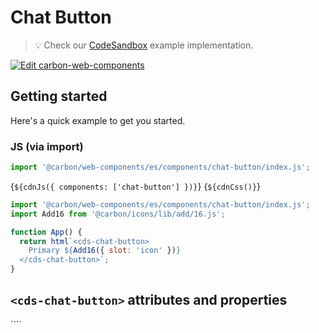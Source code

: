 
<Meta of={ChatButtonStories} />

# Chat Button

> 💡 Check our
> [CodeSandbox](https://codesandbox.io/s/github/carbon-design-system/carbon-for-ibm-dotcom/tree/main/packages/carbon-web-components/examples/codesandbox/basic/components/chat-button)
> example implementation.

[![Edit carbon-web-components](https://codesandbox.io/static/img/play-codesandbox.svg)](https://codesandbox.io/s/github/carbon-design-system/carbon-for-ibm-dotcom/tree/main/packages/carbon-web-components/examples/codesandbox/basic/components/chat-button)

## Getting started

Here's a quick example to get you started.

### JS (via import)

```javascript
import '@carbon/web-components/es/components/chat-button/index.js';
```

<Markdown>{`${cdnJs({ components: ['chat-button'] })}`}</Markdown>
<Markdown>{`${cdnCss()}`}</Markdown>

```javascript
import '@carbon/web-components/es/components/chat-button/index.js';
import Add16 from '@carbon/icons/lib/add/16.js';

function App() {
  return html`<cds-chat-button>
    Primary ${Add16({ slot: 'icon' })}
  </cds-chat-button>`;
}
```

## `<cds-chat-button>` attributes and properties

<ArgTypes of="cds-chat-button" />
````

